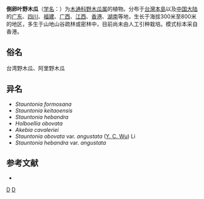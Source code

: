 {{Speciesbox
| genus = Stauntonia
| species = obovata
| authority = Hemsley, 1907
}}

'''倒卵叶野木瓜'''（[[学名|学名]]：{{lang|la|''Stauntonia obovata''}}）为[[木通科|木通科]][[野木瓜属|野木瓜属]]的植物。分布于[[台灣島|台灣本島]]以及[[中国大陆|中国大陆]]的[[广东|广东]]、[[四川|四川]]、[[福建|福建]]、[[广西|广西]]、[[江西|江西]]、[[香港|香港]]、[[湖南|湖南]]等地，生长于海拔300米至800米的地区，多生于山地山谷疏林或密林中，目前尚未由人工引种栽培。模式标本采自香港。

==俗名==
台湾野木瓜、阿里野木瓜

== 异名 ==
* ''Stauntonia formosana''
* ''Stauntonia keitaoensis''
* ''Stauntonia hebandra''
* ''Holboellia obovata''
* ''Akebia cavaleriei''
* ''Stauntonia obovata'' var. ''angustata'' ([[吴征镒|Y. C. Wu]]) Li
* ''Stauntonia hebandra'' var. ''angustata''

== 参考文献 ==
<div class="references-small">
* {{cite web| url =http://www.bioinfo.cn/db05/KmzwSpecies.php?action=view&id=13510| title =倒卵叶野木瓜| work =《中国高等植物数据库全库》| publisher =中国科学院微生物研究所| author =昆明植物研究所| accessdate =2009-02-24| deadurl =yes| archiveurl =https://web.archive.org/web/20160305050801/http://www.bioinfo.cn/db05/KmzwSpecies.php?action=view&id=13510| archivedate =2016-03-05}}
</div>
{{Taxonbar|from=Q10888207}}

[[Category:野木瓜属|D]]
[[Category:_1907年描述的植物|D]]